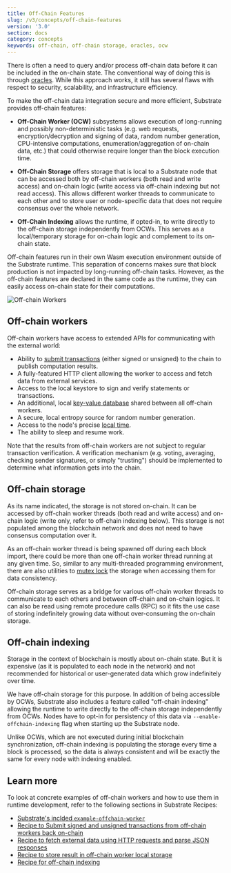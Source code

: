 ```yaml
---
title: Off-Chain Features
slug: /v3/concepts/off-chain-features
version: '3.0'
section: docs
category: concepts
keywords: off-chain, off-chain storage, oracles, ocw
---
```


There is often a need to query and/or process off-chain data before it can be included in the on-chain state.
The conventional way of doing this is through [oracles](/v3/getting-started/glossary#oracle).
While this approach works, it still has several flaws with respect to security, scalability, and infrastructure efficiency.

To make the off-chain data integration secure and more efficient, Substrate provides off-chain features:

- **Off-Chain Worker (OCW)** subsystems allows execution of long-running and possibly non-deterministic tasks (e.g. web requests, encryption/decryption and signing of data, random number generation, CPU-intensive computations, enumeration/aggregation of on-chain data, etc.) that could otherwise require longer than the block execution time.

- **Off-Chain Storage** offers storage that is local to a Substrate node that can be accessed both by off-chain workers (both read and write access) and on-chain logic (write access via off-chain indexing but not read access).
  This allows different worker threads to communicate to each other and to store user or node-specific data that does not require consensus over the whole network.

- **Off-Chain Indexing** allows the runtime, if opted-in, to write directly to the off-chain storage
  independently from OCWs. This serves as a local/temporary storage for on-chain logic and
  complement to its on-chain state.

Off-chain features run in their own Wasm execution environment outside of the Substrate runtime.
This separation of concerns makes sure that block production is not impacted by long-running off-chain tasks.
However, as the off-chain features are declared in the same code as the runtime,
they can easily access on-chain state for their computations.

![Off-chain Workers](off-chain-workers-v2.png)

## Off-chain workers

Off-chain workers have access to extended APIs for communicating with the external world:

- Ability to
  [submit transactions](/rustdocs/latest/sp_runtime/offchain/trait.TransactionPool.html)
  (either signed or unsigned) to the chain to publish computation results.
- A fully-featured HTTP client allowing the worker to access and fetch data from external services.
- Access to the local keystore to sign and verify statements or transactions.
- An additional, local
  [key-value database](/rustdocs/latest/sp_runtime/offchain/trait.OffchainStorage.html)
  shared between all off-chain workers.
- A secure, local entropy source for random number generation.
- Access to the node's precise
  [local time](/rustdocs/latest/sp_runtime/offchain/struct.Timestamp.html).
- The ability to sleep and resume work.

Note that the results from off-chain workers are not subject to regular transaction verification. A
verification mechanism (e.g. voting, averaging, checking sender signatures, or simply "trusting")
should be implemented to determine what information gets into the chain.

## Off-chain storage

As its name indicated, the storage is not stored on-chain. It can be accessed by off-chain worker
threads (both read and write access) and on-chain logic (write only, refer to off-chain indexing
below). This storage is not populated among the blockchain network and does not need to have
consensus computation over it.

As an off-chain worker thread is being spawned off during each block import, there could be more
than one off-chain worker thread running at any given time. So, similar to any multi-threaded
programming environment, there are also utilities to
[mutex lock](<https://en.wikipedia.org/wiki/Lock_(computer_science)>) the storage when accessing
them for data consistency.

Off-chain storage serves as a bridge for various off-chain worker threads to communicate to each
others and between off-chain and on-chain logics. It can also be read using remote procedure calls
(RPC) so it fits the use case of storing indefinitely growing data without over-consuming the
on-chain storage.

## Off-chain indexing

Storage in the context of blockchain is mostly about on-chain state. But it is expensive (as it is
populated to each node in the network) and not recommended for historical or user-generated data
which grow indefinitely over time.

We have off-chain storage for this purpose. In addition of being accessible by OCWs, Substrate also
includes a feature called "off-chain indexing" allowing the runtime to write directly to the
off-chain storage independently from OCWs. Nodes have to opt-in for persistency of this data via
`--enable-offchain-indexing` flag when starting up the Substrate node.

Unlike OCWs, which are not executed during initial blockchain synchronization, off-chain indexing is
populating the storage every time a block is processed, so the data is always consistent and will be
exactly the same for every node with indexing enabled.

## Learn more

To look at concrete examples of off-chain workers and how to use them in runtime development,
refer to the following sections in Substrate Recipes:

- [Substrate's inclded `example-offchain-worker`](https://github.com/paritytech/substrate/tree/master/frame/examples/offchain-worker)
- [Recipe to Submit signed and unsigned transactions from off-chain workers back on-chain](https://github.com/substrate-developer-hub/recipes/blob/master/text/off-chain-workers/transactions.html)
- [Recipe to fetch external data using HTTP requests and parse JSON responses](https://github.com/substrate-developer-hub/recipes/blob/master/text/off-chain-workers/http-json.html)
- [Recipe to store result in off-chain worker local storage](https://github.com/substrate-developer-hub/recipes/blob/master/text/off-chain-workers/storage.html)
- [Recipe for off-chain indexing](https://github.com/substrate-developer-hub/recipes/blob/master/text/off-chain-workers/indexing.html)
